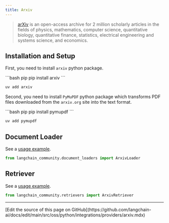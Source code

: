 ```yaml
---
title: Arxiv
---
```


>[arXiv](https://arxiv.org/) is an open-access archive for 2 million scholarly articles in the fields of physics,
> mathematics, computer science, quantitative biology, quantitative finance, statistics, electrical engineering and
> systems science, and economics.


## Installation and Setup

First, you need to install `arxiv` python package.

<CodeGroup>
```bash pip
pip install arxiv
```

```bash uv
uv add arxiv
```
</CodeGroup>

Second, you need to install `PyMuPDF` python package which transforms PDF files downloaded from the `arxiv.org` site into the text format.

<CodeGroup>
```bash pip
pip install pymupdf
```

```bash uv
uv add pymupdf
```
</CodeGroup>

## Document Loader

See a [usage example](/oss/python/integrations/document_loaders/arxiv).

```python
from langchain_community.document_loaders import ArxivLoader
```

## Retriever

See a [usage example](/oss/python/integrations/retrievers/arxiv).

```python
from langchain_community.retrievers import ArxivRetriever
```

---

<Callout icon="pen-to-square" iconType="regular">
  [Edit the source of this page on GitHub](https://github.com/langchain-ai/docs/edit/main/src/oss/python/integrations/providers/arxiv.mdx)
</Callout>
